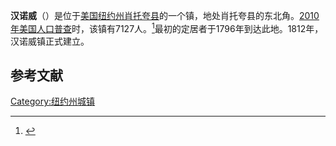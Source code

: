 {{otheruse|汉诺威 (消歧义)}}
{{Infobox settlement
|official_name            = 汉诺威
|settlement_type          = 镇
|nickname                 = 
|motto                    =

<!-- Images -->
|image_skyline            = 
|imagesize                = 
|image_caption            = 
|image_flag               = 
|image_seal               =

<!-- Maps -->
|pushpin_map              = New York
|pushpin_label            = 汉诺威
|pushpin_label_position   = <!-- the position of the pushpin label: left, right, top, bottom, none -->
|pushpin_map_caption      =
|pushpin_mapsize          =
|image_map                = 
|mapsize                  = 
|map_caption              = 
|image_map1               = 
|mapsize1                 = 
|map_caption1             =

<!-- Location -->
|coordinates_region       = US-NY
|subdivision_type         = [[国家|国家]]
|subdivision_name         = [[美国|美国]]
|subdivision_type1        = [[美国行政区划|州]]
|subdivision_name1        = [[纽约州|纽约州]]
|subdivision_type2        = [[纽约州行政区划|县]]
|subdivision_name2        = [[肖托夸县_(纽约州)|肖托夸县]]
|government_footnotes     = 
|government_type          =
|established_title        = 
|established_date         =

<!-- Area -->
|unit_pref                = Imperial
|area_footnotes           = 
|area_magnitude           = 
|area_total_km2           = 128.1
|area_land_km2            = 127.4
|area_water_km2           = 0.7
|area_total_sq_mi         = 
|area_land_sq_mi          = 
|area_water_sq_mi         = 

<!-- Population -->
|population_as_of         = [[2010年美国人口普查|2010]]
|population_footnotes     = 
|population_total         = 7127
|population_density_km2   = 56.0
|population_density_sq_mi = 
<!-- General information -->
|timezone                 = [[美国东部时间|EST]]
|utc_offset               = -5
|timezone_DST             = EDT
|utc_offset_DST           = -4
|elevation_footnotes      = 
|elevation_m              = 290
|elevation_ft             = 951
|latd = 42 |latm = 31 |latNS = N
|longd = 79 |longm = 9 |longEW = W
| coordinates_display     = inline,title

<!-- Area/postal codes & others -->
|postal_code_type         = [[美国邮政编码|邮政编码]]
|postal_code              = 14136<br>14062
|area_code                = 
|website                  = {{URL|townofhanover.org}}
|footnotes                = 
}}
'''汉诺威'''（{{lang-en|Hanover}}）是位于[[美国|美国]][[纽约州|纽约州]][[肖托夸县_(纽约州)|肖托夸县]]的一个镇，地处肖托夸县的东北角。[[2010年美国人口普查|2010年美国人口普查]]时，该镇有7127人。<ref name>{{cite web|url=http://factfinder2.census.gov|publisher=[[United_States_Census_Bureau|United States Census Bureau]]|title=American FactFinder|accessdate=2020-09-12|archive-date=2013-09-11|archive-url=https://web.archive.org/web/20130911234518/http://factfinder2.census.gov/|dead-url=no}}</ref>最初的定居者于1796年到达此地。1812年，汉诺威镇正式建立。

== 参考文献 ==
{{reflist}}

{{NY-stub}}
[[Category:纽约州城镇|Category:纽约州城镇]]